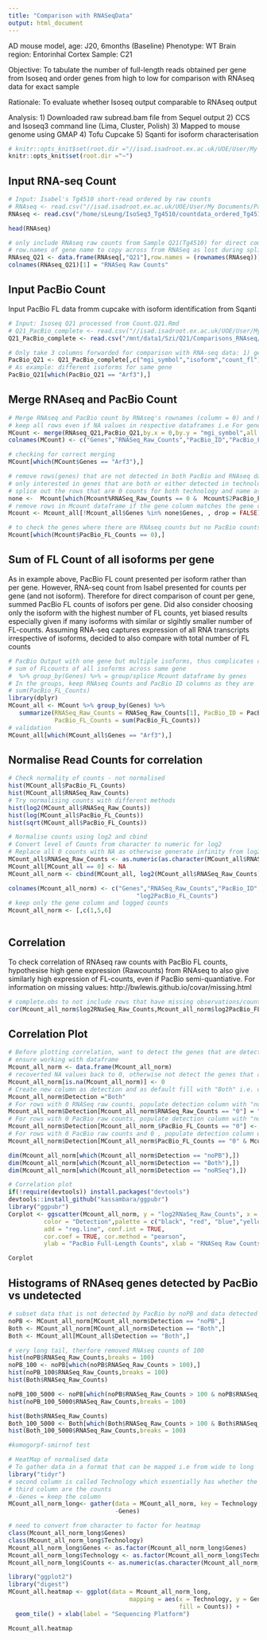 ```yaml
---
title: "Comparison with RNASeqData"
output: html_document
---
```

AD mouse model, age: J20, 6months (Baseline)
Phenotype: WT
Brain region: Entorinhal Cortex
Sample: C21

Objective: To tabulate the number of full-length reads obtained per gene from Isoseq and order genes from high to low
for comparison with RNAseq data for exact sample 

Rationale: To evaluate whether Isoseq output comparable to RNAseq output 

Analysis: 
1) Downloaded raw subread.bam file from Sequel output 
2) CCS and Isoseq3 command line (Lima, Cluster, Polish)
3) Mapped to mouse genome using GMAP 
4) Tofu Cupcake 
5) Sqanti for isoform characterisation  

```r
# knitr::opts_knit$set(root.dir ="//isad.isadroot.ex.ac.uk/UOE/User/My Documents/PacBio/AD_Mouse_J20/C21")
knitr::opts_knit$set(root.dir ="~")
```
## Input RNA-seq Count
```r
# Input: Isabel's Tg4510 short-read ordered by raw counts 
# RNAseq <- read.csv("//isad.isadroot.ex.ac.uk/UOE/User/My Documents/PacBio/AD_Mouse_Tg4510/countdata_ordered_Tg4510.csv", row.names = 1, header = TRUE)
RNAseq <- read.csv("/home/sLeung/IsoSeq3_Tg4510/countdata_ordered_Tg4510.csv", row.names = 1, header = TRUE)

head(RNAseq)

# only include RNAseq raw counts from Sample Q21(Tg4510) for direct comparisons
# row.names of gene name to copy across from RNASeq as lost during splicing 
RNAseq_Q21 <- data.frame(RNAseq[,"Q21"],row.names = (rownames(RNAseq)))
colnames(RNAseq_Q21)[1] = "RNASeq Raw Counts"

```
## Input PacBio Count
Input PacBio FL data fromm cupcake with isoform identification from Sqanti
```r
# Input: Isoseq Q21 processed from Count.Q21.Rmd  
# Q21_PacBio_complete <- read.csv("//isad.isadroot.ex.ac.uk/UOE/User/My Documents/PacBio/AD_Mouse_Tg4510/2 months/Q21/Isoseq3/Q21_ordered_unique.csv", header = TRUE)[,-1]
Q21_PacBio_complete <- read.csv("/mnt/data1/Szi/Q21/Comparisons_RNAseq/Q21_ordered_unique.csv", header = TRUE)[,-1]

# Only take 3 columns forwarded for comparison with RNA-seq data: 1) gene names 2) PacBio ID for identification of different isoforms per gene 3) Number of FL counts 
PacBio_Q21 <- Q21_PacBio_complete[,c("mgi_symbol","isoform","count_fl")]
# As example: different isoforms for same gene 
PacBio_Q21[which(PacBio_Q21 == "Arf3"),]
```
## Merge RNAseq and PacBio Count
```r
# Merge RNAseq and PacBio count by RNAseq's rownames (column = 0) and PacBio's column name "mgi"
# keep all rows even if NA values in respective dataframes i.e For gene A, where RNASeq rawcount = X but PacBio FL count = NA 
MCount <- merge(RNAseq_Q21,PacBio_Q21,by.x = 0,by.y = "mgi_symbol",all = TRUE)
colnames(MCount) <- c("Genes","RNASeq_Raw_Counts","PacBio_ID","PacBio_FL_Counts")

# checking for correct merging
MCount[which(MCount$Genes == "Arf3"),]

# remove rows(genes) that are not detected in both PacBio and RNAseq data 
# only interested in genes that are both or either detected in technology for comparison of expression/threshold for detection
# splice out the rows that are 0 counts for both technology and name as none
none <-  Mcount[which(Mcount%RNASeq_Raw_Counts == 0 &  Mcount$2PacBio_FL_Counts == 0),]
# remove rows in Mcount dataframe if the gene column matches the gene column in none column i.e. filter out the genes that are not detected
Mcount <- Mcount_all[!Mcount_all$Genes %in% none$Genes, , drop = FALSE]

# to check the genes where there are RNAseq counts but no PacBio counts 
Mcount[which(Mcount$PacBio_FL_Counts == 0),]
```
## Sum of FL Count of all isoforms per gene 
As in example above, PacBio FL count presented per isoform rather than per gene. However, RNA-seq count from Isabel presented for counts per gene (and not isoform). Therefore for direct comparison of count per gene, summed PacBio FL counts of isofors per gene. 
Did also consider choosing only the isoform with the highest number of FL counts, yet biased results especially given if many isoforms with similar or slgihtly smaller number of FL-counts. Assuming RNA-seq captures expression of all RNA transcripts irrespective of isoforms, decided to also compare with total number of FL counts
```r
# PacBio Output with one gene but multiple isoforms, thus complicates correlation with RNA-seq gene expression data 
# sum of FLcounts of all isoforms across same gene 
#  %>% group_by(Genes) %>% = group/splice Mcount dataframe by genes
# In the groups, keep RNAseq Counts and PacBio ID columns as they are 
# sum(PacBio_FL_Counts)
library(dplyr)
MCount_all <- MCount %>% group_by(Genes) %>%
   summarize(RNASeq_Raw_Counts = RNASeq_Raw_Counts[1], PacBio_ID = PacBio_ID[1], 
             PacBio_FL_Counts = sum(PacBio_FL_Counts))
# validation
MCount_all[which(MCount_all$Genes == "Arf3"),]

```
## Normalise Read Counts for correlation 
```r
# Check normality of counts - not normalised 
hist(MCount_all$PacBio_FL_Counts)
hist(MCount_all$RNASeq_Raw_Counts)
# Try normalising counts with different methods 
hist(log2(MCount_all$RNASeq_Raw_Counts))
hist(log(MCount_all$PacBio_FL_Counts))
hist(sqrt(MCount_all$PacBio_FL_Counts))

# Normalise counts using log2 and cbind 
# Convert level of Counts from character to numeric for log2
# Replace all 0 counts with NA as otherwise generate infinity from log2(0)
MCount_all$RNASeq_Raw_Counts <- as.numeric(as.character(MCount_all$RNASeq_Raw_Counts))
MCount_all[MCount_all == 0] <- NA
MCount_all_norm <- cbind(MCount_all, log2(MCount_all$RNASeq_Raw_Counts),log2(MCount_all$PacBio_FL_Counts))

colnames(Mcount_all_norm) <- c("Genes","RNASeq_Raw_Counts","PacBio_ID","PacBio_FL_Counts","log2RNaSeq_Raw_Counts",
                                    "log2PacBio_FL_Counts")
# keep only the gene column and logged counts 
Mcount_all_norm <- [,c(1,5,6]
                                    
```
## Correlation 
To check correlation of RNAseq raw counts with PacBio FL counts, hypothesise high gene expression (Rawcounts) from RNAseq to also give similarly high expression of FL-counts, even if PacBio semi-quantiative. 
For information on missing values: http://bwlewis.github.io/covar/missing.html
```r
# complete.obs to not include rows that have missing observations/counts in either technology 
cor(Mcount_all_norm$log2RNaSeq_Raw_Counts,Mcount_all_norm$log2PacBio_FL_Counts,method = "pearson", use = "complete.obs")
```
## Correlation Plot 
```r
# Before plotting correlation, want to detect the genes that are detected by RNAseq and not by PacBio and vice-versa
# ensure working with dataframe 
Mcount_all_norm <- data.frame(Mcount_all_norm)
# recoverted NA values back to 0, otherwise not detect the genes that are not detected in either technology 
Mcount_all_norm[is.na(Mcount_all_norm)] <- 0
# Create new column as detection and as default fill with "Both" i.e. detected by both technology 
Mcount_all_norm$Detection ="Both"
# For rows with 0 RNASeq raw counts, populate detection column with "noRSeq"
Mcount_all_norm$Detection[Mcount_all_norm$RNASeq_Raw_Counts == "0"] = "noRSeq"
# For rows with 0 PacBio raw counts, populate detection column with "noPB"
Mcount_all_norm$Detection[Mcount_all_norm_$PacBio_FL_Counts == "0"] <- "noPB"
# For rows with 0 PacBio raw counts and 0 , populate detection column with "noPB", should be 0 as removed earlier before
Mcount_all_norm$Detection[MCount_all_norm$PacBio_FL_Counts == "0" & Mcount_all_norm$RNASeq_Raw_Counts == "0"] <- "none"

dim(Mcount_all_norm[which(Mcount_all_norm$Detection == "noPB"),])
dim(Mcount_all_norm[which(Mcount_all_norm$Detection == "Both"),])
dim(Mcount_all_norm[which(Mcount_all_norm$Detection == "noRSeq"),])

# Correlation plot
if(!require(devtools)) install.packages("devtools")
devtools::install_github("kassambara/ggpubr")
library("ggpubr")
Corplot <- ggscatter(Mcount_all_norm, y = "log2RNaSeq_Raw_Counts", x = "log2PacBio_FL_Counts", 
          color = "Detection",palette = c("black", "red", "blue","yellow"),
          add = "reg.line", conf.int = TRUE, 
          cor.coef = TRUE, cor.method = "pearson",
          ylab = "PacBio Full-Length Counts", xlab = "RNASeq Raw Counts")

Corplot
```
## Histograms of RNAseq genes detected by PacBio vs undetected 
```r
# subset data that is not detected by PacBio by noPB and data detected by both
noPB <- MCount_all_norm[MCount_all_norm$Detection == "noPB",]
Both <- MCount_all_norm[MCount_all_norm$Detection == "Both",]
Both <- MCount_all[MCount_all$Detection == "Both",]

# very long tail, therfore removed RNAseq counts of 100
hist(noPB$RNASeq_Raw_Counts,breaks = 100)
noPB_100 <- noPB[which(noPB$RNASeq_Raw_Counts > 100),]
hist(noPB_100$RNASeq_Raw_Counts,breaks = 100)
hist(Both$RNASeq_Raw_Counts)

noPB_100_5000 <- noPB[which(noPB$RNASeq_Raw_Counts > 100 & noPB$RNASeq_Raw_Counts < 5000),]
hist(noPB_100_5000$RNASeq_Raw_Counts,breaks = 100)

hist(Both$RNASeq_Raw_Counts)
Both_100_5000 <- Both[which(Both$RNASeq_Raw_Counts > 100 & Both$RNASeq_Raw_Counts < 5000),]
hist(Both_100_5000$RNASeq_Raw_Counts,breaks = 100)

#komogorpf-smirnof test
```

```r
# HeatMap of normalised data
# To gather data in a format that can be mapped i.e from wide to long 
library("tidyr")
# second column is called Technology which essentially has whether the counts come from PacBio or RNASeq 
# third column are the counts 
# -Genes = keep the column 
MCount_all_norm_long<- gather(data = MCount_all_norm, key = Technology, value = Counts,
                              -Genes)

# need to convert from character to factor for heatmap 
class(Mcount_all_norm_long$Genes)
class(Mcount_all_norm_long$Technology)
Mcount_all_norm_long$Genes <- as.factor(Mcount_all_norm_long$Genes)
Mcount_all_norm_long$Technology <- as.factor(Mcount_all_norm_long$Technology)
Mcount_all_norm_long$Counts <- as.numeric(as.character(Mcount_all_norm_long$Counts))

library("ggplot2")
library("digest")
MCount_all.heatmap <- ggplot(data = Mcount_all_norm_long, 
                                  mapping = aes(x = Technology, y = Genes,
                                                fill = Counts)) + 
  geom_tile() + xlab(label = "Sequencing Platform")

Mcount_all.heatmap

```